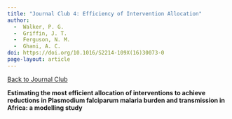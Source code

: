 ---
title: "Journal Club 4: Efficiency of Intervention Allocation"
author: 
  -  Walker, P. G.
  -  Griffin, J. T.
  -  Ferguson, N. M.
  -  Ghani, A. C.
doi: https://doi.org/10.1016/S2214-109X(16)30073-0
page-layout: article
---
[[Back to Journal Club](../journal_club.qmd)]{.aside}

**Estimating the most efficient allocation of interventions to achieve reductions in Plasmodium falciparum malaria burden and transmission in Africa: a modelling study**
